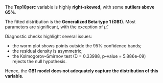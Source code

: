 The **Top10perc** variable is highly **right-skewed**, with some **outliers above 65%**.

The fitted distribution is the **Generalized Beta type 1 (GB1)**. Most parameters are significant, with the exception of
$\hat\mu$.

Diagnostic checks highlight several issues:

* the worm plot shows points outside the 95% confidence bands;
* the residual density is asymmetric;
* the Kolmogorov–Smirnov test (D = 0.33988, p-value = 5.886e-09) rejects the null hypothesis.

Hence, the **GB1 model does not adequately capture the distribution of this variable**.



